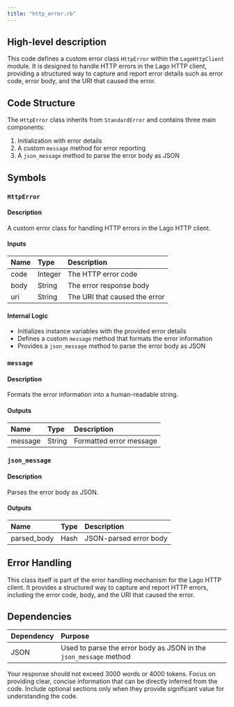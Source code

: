 ```yaml
---
title: "http_error.rb"
---
```


## High-level description
This code defines a custom error class `HttpError` within the `LagoHttpClient` module. It is designed to handle HTTP errors in the Lago HTTP client, providing a structured way to capture and report error details such as error code, error body, and the URI that caused the error.

## Code Structure
The `HttpError` class inherits from `StandardError` and contains three main components:
1. Initialization with error details
2. A custom `message` method for error reporting
3. A `json_message` method to parse the error body as JSON

## Symbols

### `HttpError`
#### Description
A custom error class for handling HTTP errors in the Lago HTTP client.

#### Inputs
| Name | Type | Description |
|:-----|:-----|:------------|
| code | Integer | The HTTP error code |
| body | String | The error response body |
| uri | String | The URI that caused the error |

#### Internal Logic
- Initializes instance variables with the provided error details
- Defines a custom `message` method that formats the error information
- Provides a `json_message` method to parse the error body as JSON

### `message`
#### Description
Formats the error information into a human-readable string.

#### Outputs
| Name | Type | Description |
|:-----|:-----|:------------|
| message | String | Formatted error message |

### `json_message`
#### Description
Parses the error body as JSON.

#### Outputs
| Name | Type | Description |
|:-----|:-----|:------------|
| parsed_body | Hash | JSON-parsed error body |

## Error Handling
This class itself is part of the error handling mechanism for the Lago HTTP client. It provides a structured way to capture and report HTTP errors, including the error code, body, and the URI that caused the error.

## Dependencies
| Dependency | Purpose |
|:-----------|:--------|
| JSON | Used to parse the error body as JSON in the `json_message` method |

Your response should not exceed 3000 words or 4000 tokens. Focus on providing clear, concise information that can be directly inferred from the code. Include optional sections only when they provide significant value for understanding the code.